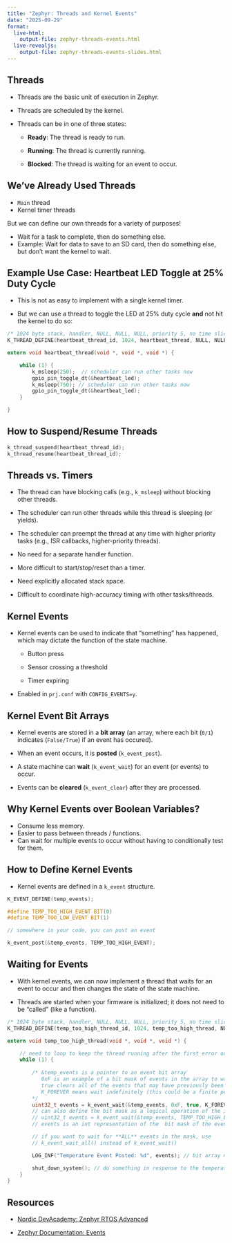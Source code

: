 ```yaml
---
title: "Zephyr: Threads and Kernel Events"
date: "2025-09-29"
format: 
  live-html: 
    output-file: zephyr-threads-events.html
  live-revealjs: 
    output-file: zephyr-threads-events-slides.html
---
```


## Threads

- Threads are the basic unit of execution in Zephyr.

- Threads are scheduled by the kernel.

- Threads can be in one of three states:

  - **Ready**: The thread is ready to run.

  - **Running**: The thread is currently running.

  - **Blocked**: The thread is waiting for an event to occur.

## We've Already Used Threads

- `Main` thread
- Kernel timer threads

But we can define our own threads for a variety of purposes!

- Wait for a task to complete, then do something else.
- Example: Wait for data to save to an SD card, then do something else, but
don't want the kernel to wait.

## Example Use Case: Heartbeat LED Toggle at 25% Duty Cycle

- This is not as easy to implement with a single kernel timer.

- But we can use a thread to toggle the LED at 25% duty cycle **and** not hit the kernel to do so:

```C
/* 1024 byte stack, handler, NULL, NULL, NULL, priority 5, no time slice, no delay */
K_THREAD_DEFINE(heartbeat_thread_id, 1024, heartbeat_thread, NULL, NULL, NULL, 5, 0, 0);

extern void heartbeat_thread(void *, void *, void *) {

    while (1) {
        k_msleep(250);  // scheduler can run other tasks now
        gpio_pin_toggle_dt(&heartbeat_led);
        k_msleep(750); // scheduler can run other tasks now
        gpio_pin_toggle_dt(&heartbeat_led);
    } 

}
```

## How to Suspend/Resume Threads

```C
k_thread_suspend(heartbeat_thread_id);
k_thread_resume(heartbeat_thread_id);
```

## Threads vs. Timers

- The thread can have blocking calls (e.g., `k_msleep`) without blocking other threads.

- The scheduler can run other threads while this thread is sleeping (or yields).

- The scheduler can preempt the thread at any time with higher priority tasks
(e.g., ISR callbacks, higher-priority threads).

- No need for a separate handler function.

- More difficult to start/stop/reset than a timer.

- Need explicitly allocated stack space.

- Difficult to coordinate high-accuracy timing with other tasks/threads.

## Kernel Events

- Kernel events can be used to indicate that "something" has happened, which may
dictate the function of the state machine.

  - Button press

  - Sensor crossing a threshold

  - Timer expiring

- Enabled in `prj.conf` with `CONFIG_EVENTS=y`.

## Kernel Event Bit Arrays

- Kernel events are stored in a **bit array** (an array, where each bit (`0/1`)
indicates (`False/True`) if an event has occured).

- When an event occurs, it is **posted** (`k_event_post`).

- A state machine can **wait** (`k_event_wait`) for an event (or events) to occur.

- Events can be **cleared** (`k_event_clear`) after they are processed.

## Why Kernel Events over Boolean Variables?

- Consume less memory.
- Easier to pass between threads / functions.
- Can wait for multiple events to occur without having to conditionally test for
them.

## How to Define Kernel Events

- Kernel events are defined in a `k_event` structure.

```C
K_EVENT_DEFINE(temp_events);

#define TEMP_TOO_HIGH_EVENT BIT(0)
#define TEMP_TOO_LOW_EVENT BIT(1)

// somewhere in your code, you can post an event

k_event_post(&temp_events, TEMP_TOO_HIGH_EVENT);
```

## Waiting for Events

- With kernel events, we can now implement a thread that waits for an event to
occur and then changes the state of the state machine.  

- Threads are started when your firmware is initialized; it does not need to be
"called" (like a function).

```C
/* 1024 byte stack, handler, NULL, NULL, NULL, priority 5, no time slice, no delay */
K_THREAD_DEFINE(temp_too_high_thread_id, 1024, temp_too_high_thread, NULL, NULL, NULL, 5, 0, 0);

extern void temp_too_high_thread(void *, void *, void *) {

    // need to loop to keep the thread running after the first error occurs
    while (1) {
        
        /* &temp_events is a pointer to an event bit array
           0xF is an example of a bit mask of events in the array to wait for - any, not all
           true clears all of the events that may have previously been posted before waiting
           K_FOREVER means wait indefinitely (this could be a finite period of time instead) 
        */
        uint32_t events = k_event_wait(&temp_events, 0xF, true, K_FOREVER);
        // can also define the bit mask as a logical operation of the individual bits
        // uint32_t events = k_event_wait(&temp_events, TEMP_TOO_HIGH_EVENT | TEMP_TOO_LOW EVENT, true, K_FOREVER);
        // events is an int representation of the  bit mask of the events that were posted

        // if you want to wait for **ALL** events in the mask, use
        // k_event_wait_all() instead of k_event_wait()

        LOG_INF("Temperature Event Posted: %d", events); // bit array mask output as an int

        shut_down_system(); // do something in response to the temperature event, like change states
    }
}
```

## Resources

- [Nordic DevAcademy: Zephyr RTOS Advanced](https://academy.nordicsemi.com/courses/nrf-connect-sdk-intermediate/lessons/lesson-1-zephyr-rtos-advanced/)

- [Zephyr Documentation: Events](https://docs.zephyrproject.org/latest/kernel/services/synchronization/events.html#events)